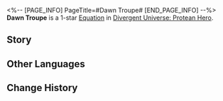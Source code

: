 <%-- [PAGE_INFO]
PageTitle=#Dawn Troupe#
[END_PAGE_INFO] --%>
{{Equation Infobox
|period   = Protean Hero
|rarity   = 1
|path1    = Harmony*2
|path2    = Elation*2
|effect   = Increases the DMG multiplier of "{{Trait|Harmonize}}" by {{Color|h|50%}}. After ally targets launch a Follow-up ATK, apply {{Color|h|1}} stack(s) of "{{Trait|Harmonize}}" to attacked targets.
|mentions = Kephale; Okhema
}}
'''Dawn Troupe''' is a 1-star [[Divergent Universe: Protean Hero/Equatoins|Equation]] in [[Divergent Universe: Protean Hero]].

==Story==
{{Description|Do you remember that radiant troupe?<br />The sorrows and joys penned by the playwright Aeschylus.<br />They are the most warrior-like among theater troupes, always singing amidst the blazing fires of Strife.<br />They are the most priest-like among warriors, praising the peaks of Okhema and the dawn that lights the mortal realm.<br />"The hero Corinchi rises, guarding his honor with his short sword."<br />"Aecus' chariot crushes the Usurper, heralding victory."<br />The dispersed citizens gather, raising their weapons against calamity.<br />Even the thieves of Dolos pause for them,<br />Venturing into ruins with bravery, saving lives like heroes.<br />The legendary troupe of all time may have faded, but I still glimpse them in my dreams,<br />Where they don the masks of Kephale, playing as the god that upholds the world.}}
<!--
==Gameplay Notes==
* 
-->
==Other Languages==
{{Other Languages
|en   = Dawn Troupe
|zhs  = 黎明剧团
|zht  = 黎明劇團
|ja   = 黎明劇団
|ko   = 여명 극단
|es   = Compañía de teatro del amanecer
|fr   = Compagnie de l'aube
|ru   = Труппа рассвета
|th   = คณะละครรุ่งอรุณ
|vi   = Đoàn Kịch Bình Minh
|de   = Truppe der Dämmerung
|id   = Dawn Troupe
|pt   = Trupe do Amanhecer
}}

==Change History==
{{Change History|3.1}}